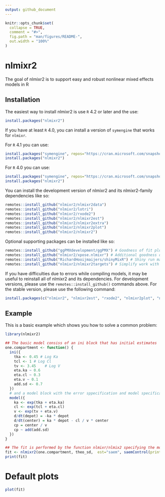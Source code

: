 ```yaml
---
output: github_document
---
```


<!-- README.md is generated from README.Rmd. Please edit that file -->

```r
knitr::opts_chunk$set(
  collapse = TRUE,
  comment = "#>",
  fig.path = "man/figures/README-",
  out.width = "100%"
)
```

# nlmixr2

<!-- badges: start -->
<!-- badges: end -->

The goal of nlmixr2 is to support easy and robust nonlinear mixed effects models in R

## Installation

The easiest way to install nlmixr2 is use `R` 4.2 or later and the use:

``` r
install.packages("nlmixr2")
```

If you have at least `R` 4.0, you can install a version of `symengine`
that works for `nlmixr`.

For `R` 4.1 you can use:

``` r
install.packages("symengine", repos="https://cran.microsoft.com/snapshot/2022-04-27/")
install.packages("nlmixr2")
```

For `R` 4.0 you can use:

``` r
install.packages("symengine", repos="https://cran.microsoft.com/snapshot/2022-01-01/")
install.packages("nlmixr2")
```



You can install the development version of nlmixr2 and its nlmixr2-family dependencies like so:

``` r
remotes::install_github("nlmixr2/nlmixr2data")
remotes::install_github("nlmixr2/lotri")
remotes::install_github("nlmixr2/rxode2")
remotes::install_github("nlmixr2/nlmixr2est")
remotes::install_github("nlmixr2/nlmixr2extra")
remotes::install_github("nlmixr2/nlmixr2plot")
remotes::install_github("nlmixr2/nlmixr2")
```

Optional supporting packages can be installed like so:

``` r
remotes::install_github("ggPMXdevelopment/ggPMX") # Goodness of fit plots
remotes::install_github("nlmixr2/xpose.nlmixr") # Additional goodness of fit plots
remotes::install_github("RichardHooijmaijers/shinyMixR") # Shiny run manager (like Piranha)
remotes::install_github("nlmixr2/nlmixr2targets") # Simplify work with the `targets` package
```

If you have difficulties due to errors while compiling models, it may
be useful to reinstall all of nlmixr2 and its dependencies.  For
development versions, please use the `remotes::install_github()`
commands above.  For the stable version, please use the following
command:

``` r
install.packages(c("nlmixr2", "nlmixr2est", "rxode2", "nlmixr2plot", "nlmixr2data", "lotri", "nlmixr2extra"))
```


## Example

This is a basic example which shows you how to solve a common problem:

```r
library(nlmixr2)

## The basic model consiss of an ini block that has initial estimates
one.compartment <- function() {
  ini({
    tka <- 0.45 # Log Ka
    tcl <- 1 # Log Cl
    tv <- 3.45    # Log V
    eta.ka ~ 0.6
    eta.cl ~ 0.3
    eta.v ~ 0.1
    add.sd <- 0.7
  })
  # and a model block with the error sppecification and model specification
  model({
    ka <- exp(tka + eta.ka)
    cl <- exp(tcl + eta.cl)
    v <- exp(tv + eta.v)
    d/dt(depot) = -ka * depot
    d/dt(center) = ka * depot - cl / v * center
    cp = center / v
    cp ~ add(add.sd)
  })
}

## The fit is performed by the function nlmixr/nlmix2 specifying the model, data and estimate
fit <- nlmixr2(one.compartment, theo_sd,  est="saem", saemControl(print=0))
print(fit)
```

# Default plots

```r
plot(fit)
```
